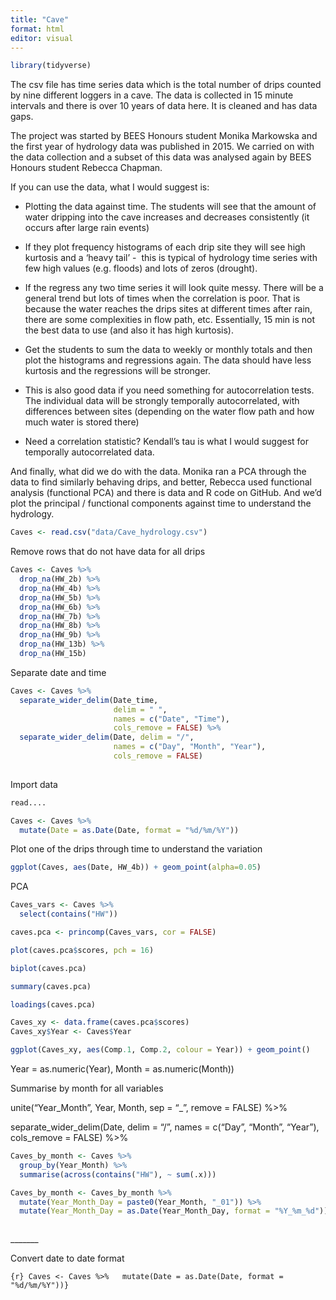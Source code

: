 ```yaml
---
title: "Cave"
format: html
editor: visual
---
```


```r
library(tidyverse)
```

The csv file has time series data which is the total number of drips counted by nine different loggers in a cave. The data is collected in 15 minute intervals and there is over 10 years of data here. It is cleaned and has data gaps.

The project was started by BEES Honours student Monika Markowska and the first year of hydrology data was published in 2015. We carried on with the data collection and a subset of this data was analysed again by BEES Honours student Rebecca Chapman.

If you can use the data, what I would suggest is:

-   Plotting the data against time. The students will see that the amount of water dripping into the cave increases and decreases consistently (it occurs after large rain events)

-   If they plot frequency histograms of each drip site they will see high kurtosis and a ‘heavy tail’ -  this is typical of hydrology time series with few high values (e.g. floods) and lots of zeros (drought).

-   If the regress any two time series it will look quite messy. There will be a general trend but lots of times when the correlation is poor. That is because the water reaches the drips sites at different times after rain, there are some complexities in flow path, etc. Essentially, 15 min is not the best data to use (and also it has high kurtosis).

-   Get the students to sum the data to weekly or monthly totals and then plot the histograms and regressions again. The data should have less kurtosis and the regressions will be stronger.  

-   This is also good data if you need something for autocorrelation tests. The individual data will be strongly temporally autocorrelated, with differences between sites (depending on the water flow path and how much water is stored there)

-   Need a correlation statistic? Kendall’s tau is what I would suggest for temporally autocorrelated data.

And finally, what did we do with the data. Monika ran a PCA through the data to find similarly behaving drips, and better, Rebecca used functional analysis (functional PCA) and there is data and R code on GitHub. And we’d plot the principal / functional components against time to understand the hydrology.

```r
Caves <- read.csv("data/Cave_hydrology.csv")
```

Remove rows that do not have data for all drips

```r
Caves <- Caves %>%
  drop_na(HW_2b) %>%
  drop_na(HW_4b) %>%
  drop_na(HW_5b) %>%
  drop_na(HW_6b) %>%
  drop_na(HW_7b) %>%
  drop_na(HW_8b) %>%
  drop_na(HW_9b) %>%
  drop_na(HW_13b) %>%
  drop_na(HW_15b)
```

Separate date and time

```r
Caves <- Caves %>%
  separate_wider_delim(Date_time,
                       delim = " ",
                       names = c("Date", "Time"),
                       cols_remove = FALSE) %>%
  separate_wider_delim(Date, delim = "/",
                       names = c("Day", "Month", "Year"),
                       cols_remove = FALSE)
   
```

Import data

```r
read....
```

```r
Caves <- Caves %>%
  mutate(Date = as.Date(Date, format = "%d/%m/%Y"))
```

Plot one of the drips through time to understand the variation

```r
ggplot(Caves, aes(Date, HW_4b)) + geom_point(alpha=0.05)
```

PCA

```r
Caves_vars <- Caves %>%
  select(contains("HW"))
```

```r
caves.pca <- princomp(Caves_vars, cor = FALSE)
```

```r
plot(caves.pca$scores, pch = 16)
```

```r
biplot(caves.pca)
```

```r
summary(caves.pca)
```

```r
loadings(caves.pca)
```

```r
Caves_xy <- data.frame(caves.pca$scores)
Caves_xy$Year <- Caves$Year

ggplot(Caves_xy, aes(Comp.1, Comp.2, colour = Year)) + geom_point()
```

Year = as.numeric(Year), Month = as.numeric(Month))

Summarise by month for all variables

unite("Year_Month", Year, Month, sep = "\_", remove = FALSE) %\>%

separate_wider_delim(Date, delim = "/", names = c("Day", "Month", "Year"), cols_remove = FALSE) %\>%

```r
Caves_by_month <- Caves %>%
  group_by(Year_Month) %>%
  summarise(across(contains("HW"), ~ sum(.x)))
```

```r
Caves_by_month <- Caves_by_month %>%
  mutate(Year_Month_Day = paste0(Year_Month, "_01")) %>%
  mutate(Year_Month_Day = as.Date(Year_Month_Day, format = "%Y_%m_%d"))
```

```r

```

\_\_\_\_\_\_\_

Convert date to date format

```{r} Caves <- Caves %>%   mutate(Date = as.Date(Date, format = "%d/%m/%Y"))}
```
